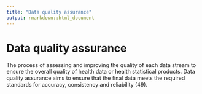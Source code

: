 ```yaml
---
title: "Data quality assurance"
output: rmarkdown::html_document
---
```


# Data quality assurance

The process of assessing and improving  the quality of each data stream to ensure  the overall quality of health data or health  statistical  products. Data quality assurance  aims to ensure that the final data meets  the required standards for  accuracy,  consistency and reliability (49).
